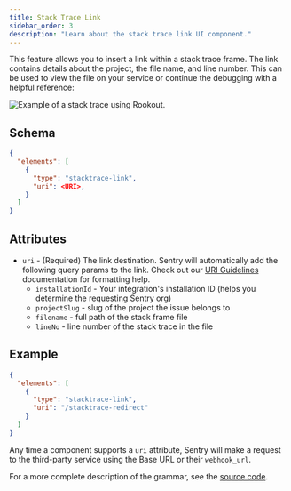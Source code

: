 ```yaml
---
title: Stack Trace Link
sidebar_order: 3
description: "Learn about the stack trace link UI component."
---
```


This feature allows you to insert a link within a stack trace frame. The link contains details about the project, the file name, and line number. This can be used to view the file on your service or continue the debugging with a helpful reference:

![Example of a stack trace using Rookout.](./img/stack-trace-example.png)

## Schema

```json {filename:schema.json}
{
  "elements": [
    {
      "type": "stacktrace-link",
      "uri": <URI>,
    }
  ]
}
```

## Attributes

- `uri` - (Required) The link destination. Sentry will automatically add the following query params to the link. Check out our [URI Guidelines](/organization/integrations/integration-platform/ui-components/#uri-guidelines) documentation for formatting help.
  - `installationId` - Your integration's installation ID (helps you determine the requesting Sentry org)
  - `projectSlug` - slug of the project the issue belongs to
  - `filename` - full path of the stack frame file
  - `lineNo` - line number of the stack trace in the file

## Example

```json {filename:schema.json}
{
  "elements": [
    {
      "type": "stacktrace-link",
      "uri": "/stacktrace-redirect"
    }
  ]
}
```

Any time a component supports a `uri` attribute, Sentry will make a request to the third-party service using the Base URL or their `webhook_url`.

For a more complete description of the grammar, see the [source code](https://github.com/getsentry/sentry/blob/cdb843e95a0994e6e51f12a14dc19f7c6cfc162c/src/sentry/sentry_apps/api/parsers/schema.py).
